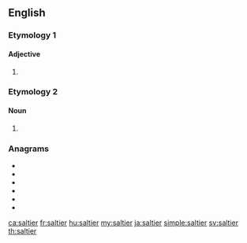 ==English==

===Etymology 1===

====Adjective====
{{head|en|adjective comparative form}}

# {{en-comparative of|salty}}

===Etymology 2===

====Noun====
{{en-noun}}

# {{alternative form of|saltire|lang=en}}

{{Webster 1913}}

===Anagrams===
* {{l|en|A-lister}}
* {{l|en|Raelist}}
* {{l|en|railest}}
* {{l|en|realist}}
* {{l|en|retails}}
* {{l|en|saltire}}

[[ca:saltier]]
[[fr:saltier]]
[[hu:saltier]]
[[my:saltier]]
[[ja:saltier]]
[[simple:saltier]]
[[sv:saltier]]
[[th:saltier]]